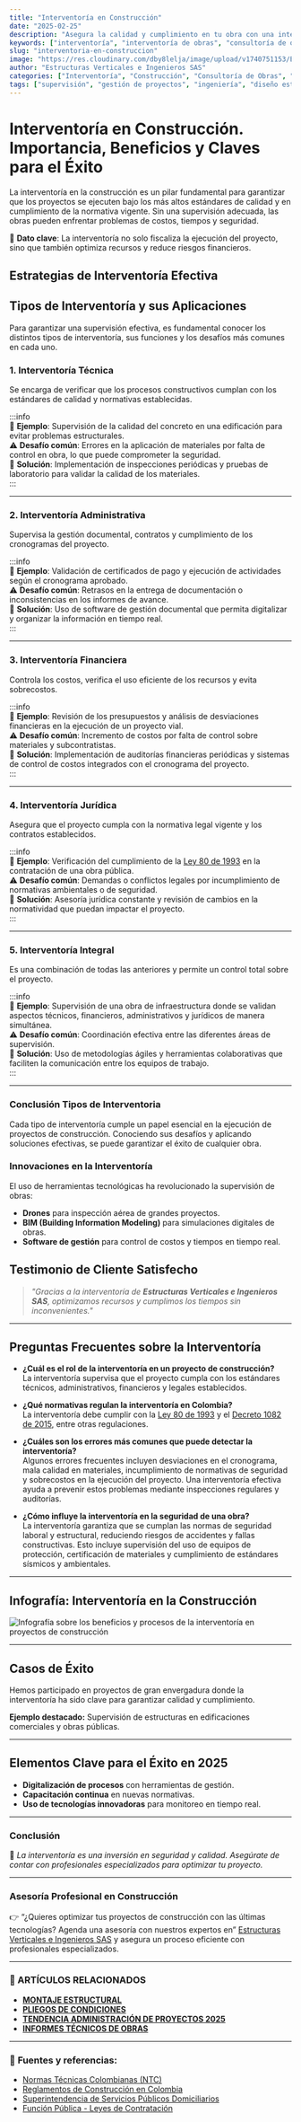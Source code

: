 ```yaml
---
title: "Interventoría en Construcción"
date: "2025-02-25"
description: "Asegura la calidad y cumplimiento en tu obra con una interventoría efectiva. Descubre los beneficios y claves del éxito en construcción."
keywords: ["interventoría", "interventoría de obras", "consultoría de obras", "supervisión de obras", "control de calidad", "normativas de construcción", "interventoría administrativa"]
slug: "interventoria-en-construccion"
image: "https://res.cloudinary.com/dby8lelja/image/upload/v1740751153/Estructuras%20Verticales%20e%20Ingenieros%20SAS/Imagenes%20Blog/interventoria_en_la_contruccion_fseu3n.webp"
author: "Estructuras Verticales e Ingenieros SAS"
categories: ["Interventoría", "Construcción", "Consultoría de Obras", "Supervisión de Obras", "Diseño Estructural", "Elaboración de Pliegos de Condiciones", "Diseño y Fabricación de Montajes Estructurales", "Recibo de Zonas Comunes PH"]
tags: ["supervisión", "gestión de proyectos", "ingeniería", "diseño estructural", "interventoría técnica", "interventoría administrativa", "control de calidad", "normativas construcción", "consultoría en construcción", "estructuras metálicas", "montajes estructurales", "obra civil", "supervisión de obras", "recibo de zonas comunes", "pliegos de condiciones"]
---
```


# Interventoría en Construcción. Importancia, Beneficios y Claves para el Éxito

La interventoría en la construcción es un pilar fundamental para garantizar que los proyectos se ejecuten bajo los más altos estándares de calidad y en cumplimiento de la normativa vigente. Sin una supervisión adecuada, las obras pueden enfrentar problemas de costos, tiempos y seguridad.

📌 **Dato clave**: La interventoría no solo fiscaliza la ejecución del proyecto, sino que también optimiza recursos y reduce riesgos financieros.

## Estrategias de Interventoría Efectiva

## Tipos de Interventoría y sus Aplicaciones  

Para garantizar una supervisión efectiva, es fundamental conocer los distintos tipos de interventoría, sus funciones y los desafíos más comunes en cada uno.  

### **1. Interventoría Técnica**  
Se encarga de verificar que los procesos constructivos cumplan con los estándares de calidad y normativas establecidas.  

:::info  
📌 **Ejemplo**: Supervisión de la calidad del concreto en una edificación para evitar problemas estructurales.  
⚠ **Desafío común**: Errores en la aplicación de materiales por falta de control en obra, lo que puede comprometer la seguridad.  
🔹 **Solución**: Implementación de inspecciones periódicas y pruebas de laboratorio para validar la calidad de los materiales.  
:::

---

### **2. Interventoría Administrativa**  
Supervisa la gestión documental, contratos y cumplimiento de los cronogramas del proyecto.  

:::info  
📌 **Ejemplo**: Validación de certificados de pago y ejecución de actividades según el cronograma aprobado.  
⚠ **Desafío común**: Retrasos en la entrega de documentación o inconsistencias en los informes de avance.  
🔹 **Solución**: Uso de software de gestión documental que permita digitalizar y organizar la información en tiempo real.  
:::

---

### **3. Interventoría Financiera**  
Controla los costos, verifica el uso eficiente de los recursos y evita sobrecostos.  

:::info  
📌 **Ejemplo**: Revisión de los presupuestos y análisis de desviaciones financieras en la ejecución de un proyecto vial.  
⚠ **Desafío común**: Incremento de costos por falta de control sobre materiales y subcontratistas.  
🔹 **Solución**: Implementación de auditorías financieras periódicas y sistemas de control de costos integrados con el cronograma del proyecto.  
:::

---

### **4. Interventoría Jurídica**  
Asegura que el proyecto cumpla con la normativa legal vigente y los contratos establecidos.  

:::info  
📌 **Ejemplo**: Verificación del cumplimiento de la [Ley 80 de 1993](https://www.funcionpublica.gov.co/eva/gestornormativo/norma.php?i=278) en la contratación de una obra pública.  
⚠ **Desafío común**: Demandas o conflictos legales por incumplimiento de normativas ambientales o de seguridad.  
🔹 **Solución**: Asesoría jurídica constante y revisión de cambios en la normatividad que puedan impactar el proyecto.  
:::

---

### **5. Interventoría Integral**  
Es una combinación de todas las anteriores y permite un control total sobre el proyecto.  

:::info  
📌 **Ejemplo**: Supervisión de una obra de infraestructura donde se validan aspectos técnicos, financieros, administrativos y jurídicos de manera simultánea.  
⚠ **Desafío común**: Coordinación efectiva entre las diferentes áreas de supervisión.  
🔹 **Solución**: Uso de metodologías ágiles y herramientas colaborativas que faciliten la comunicación entre los equipos de trabajo.  
:::

---

### **Conclusión Tipos de Interventoria**  
Cada tipo de interventoría cumple un papel esencial en la ejecución de proyectos de construcción. Conociendo sus desafíos y aplicando soluciones efectivas, se puede garantizar el éxito de cualquier obra.  



### Innovaciones en la Interventoría

El uso de herramientas tecnológicas ha revolucionado la supervisión de obras:

- **Drones** para inspección aérea de grandes proyectos.
- **BIM (Building Information Modeling)** para simulaciones digitales de obras.
- **Software de gestión** para control de costos y tiempos en tiempo real.

## Testimonio de Cliente Satisfecho

> *"Gracias a la interventoría de **Estructuras Verticales e Ingenieros SAS**, optimizamos recursos y cumplimos los tiempos sin inconvenientes."*

---

## Preguntas Frecuentes sobre la Interventoría  

- **¿Cuál es el rol de la interventoría en un proyecto de construcción?**  
  La interventoría supervisa que el proyecto cumpla con los estándares técnicos, administrativos, financieros y legales establecidos.  

- **¿Qué normativas regulan la interventoría en Colombia?**  
  La interventoría debe cumplir con la [Ley 80 de 1993](https://www.funcionpublica.gov.co/eva/gestornormativo/norma.php?i=278) y el [Decreto 1082 de 2015](https://www.funcionpublica.gov.co/eva/gestornormativo/norma.php?i=78153), entre otras regulaciones.  

- **¿Cuáles son los errores más comunes que puede detectar la interventoría?**  
  Algunos errores frecuentes incluyen desviaciones en el cronograma, mala calidad en materiales, incumplimiento de normativas de seguridad y sobrecostos en la ejecución del proyecto. Una interventoría efectiva ayuda a prevenir estos problemas mediante inspecciones regulares y auditorías.  

- **¿Cómo influye la interventoría en la seguridad de una obra?**  
  La interventoría garantiza que se cumplan las normas de seguridad laboral y estructural, reduciendo riesgos de accidentes y fallas constructivas. Esto incluye supervisión del uso de equipos de protección, certificación de materiales y cumplimiento de estándares sísmicos y ambientales.  

---

## Infografía: Interventoría en la Construcción

![Infografía sobre los beneficios y procesos de la interventoría en proyectos de construcción](https://res.cloudinary.com/dby8lelja/image/upload/v1740751361/Estructuras%20Verticales%20e%20Ingenieros%20SAS/Imagenes%20Blog/Interventoria_de_Contruccion._c5nvjv.webp)

---

## Casos de Éxito

Hemos participado en proyectos de gran envergadura donde la interventoría ha sido clave para garantizar calidad y cumplimiento.  

**Ejemplo destacado:** Supervisión de estructuras en edificaciones comerciales y obras públicas.

---

## Elementos Clave para el Éxito en 2025

- **Digitalización de procesos** con herramientas de gestión.
- **Capacitación continua** en nuevas normativas.
- **Uso de tecnologías innovadoras** para monitoreo en tiempo real.

---

### Conclusión  

📢 *La interventoría es una inversión en seguridad y calidad. Asegúrate de contar con profesionales especializados para optimizar tu proyecto.*

---

### Asesoría Profesional en Construcción

👉 “¿Quieres optimizar tus proyectos de construcción con las últimas tecnologías? Agenda una asesoría con nuestros expertos en” [Estructuras Verticales e Ingenieros SAS](https://www.estructurasverticales.com/) y asegura un proceso eficiente con profesionales especializados.

---

### 📌 ARTÍCULOS RELACIONADOS  

- **[MONTAJE ESTRUCTURAL](https://www.estructurasverticales.com/blog/montaje-estructural-construccion)**  
- **[PLIEGOS DE CONDICIONES](https://www.estructurasverticales.com/blog/elaboracion-pliegos-condiciones)**  
- **[TENDENCIA ADMINISTRACIÓN DE PROYECTOS 2025](https://www.estructurasverticales.com/blog/administracion-proyectos-construccion)**  
- **[INFORMES TÉCNICOS DE OBRAS](https://www.estructurasverticales.com/blog/informes-tecnicos-obras)**  

---

### 🔗 **Fuentes y referencias:**  

- [Normas Técnicas Colombianas (NTC)](https://www.icontec.org/)  
- [Reglamentos de Construcción en Colombia](https://www.minvivienda.gov.co/)  
- [Superintendencia de Servicios Públicos Domiciliarios](https://www.superservicios.gov.co/)  
- [Función Pública - Leyes de Contratación](https://www.funcionpublica.gov.co/)  
